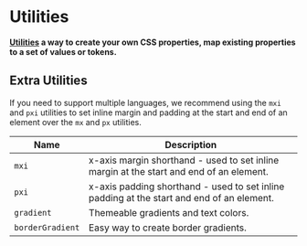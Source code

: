 
# Utilities

**[Utilities](https://panda-css.com/docs/customization/utilities) a way to create your own CSS properties, map existing properties to a set of values or tokens.**

<NoteAdmonition description="This page assumes you are familiar with Panda CSS utilities. If not, we recommend you first learn about them before moving forward." />

## Extra Utilities

If you need to support multiple languages, we recommend using the `mxi` and `pxi` utilities to set inline margin and padding at the start and end of an element over the `mx` and `px` utilities.


| Name                | Description                  |
| ------------------  | ------------------------- |
| `mxi`               | x-axis margin shorthand - used to set inline margin at the start and end of an element. |
| `pxi`          | x-axis padding shorthand - used to set inline padding at the start and end of an element. |
| `gradient`          | Themeable gradients and text colors. |
| `borderGradient`    | Easy way to create border gradients. |